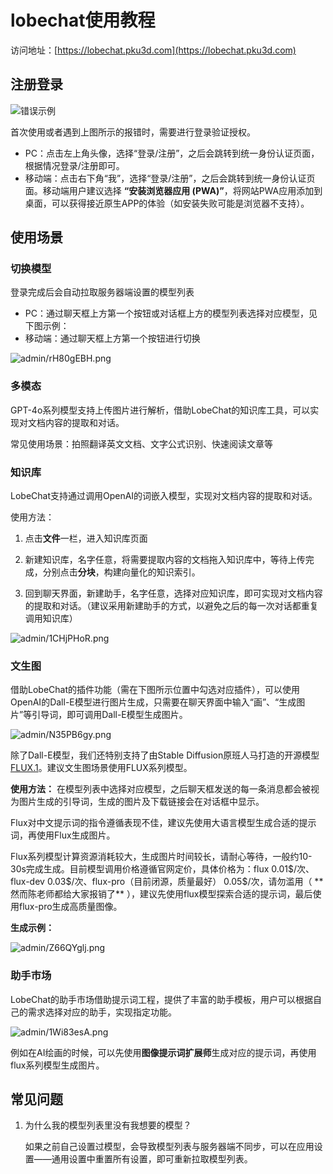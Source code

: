 # lobechat使用教程

访问地址：[https://lobechat.pku3d.com](https://lobechat.pku3d.com)

## 注册登录

![错误示例](https://img-api.pku3d.com/ota/admin/rzq8CrJ4.png)

首次使用或者遇到上图所示的报错时，需要进行登录验证授权。

- PC：点击左上角头像，选择“登录/注册”，之后会跳转到统一身份认证页面，根据情况登录/注册即可。
- 移动端：点击右下角“我”，选择“登录/注册”，之后会跳转到统一身份认证页面。移动端用户建议选择 **“安装浏览器应用 (PWA)”**，将网站PWA应用添加到桌面，可以获得接近原生APP的体验（如安装失败可能是浏览器不支持）。

## 使用场景

### 切换模型

登录完成后会自动拉取服务器端设置的模型列表

- PC：通过聊天框上方第一个按钮或对话框上方的模型列表选择对应模型，见下图示例：
- 移动端：通过聊天框上方第一个按钮进行切换

![admin/rH80gEBH.png](https://img-api.pku3d.com/ota/admin/rH80gEBH.png)

### 多模态

GPT-4o系列模型支持上传图片进行解析，借助LobeChat的知识库工具，可以实现对文档内容的提取和对话。

常见使用场景：拍照翻译英文文档、文字公式识别、快速阅读文章等

### 知识库

LobeChat支持通过调用OpenAI的词嵌入模型，实现对文档内容的提取和对话。

使用方法：

1. 点击**文件**一栏，进入知识库页面

2. 新建知识库，名字任意，将需要提取内容的文档拖入知识库中，等待上传完成，分别点击**分块**，构建向量化的知识索引。

3. 回到聊天界面，新建助手，名字任意，选择对应知识库，即可实现对文档内容的提取和对话。（建议采用新建助手的方式，以避免之后的每一次对话都重复调用知识库）

![admin/1CHjPHoR.png](https://img-api.pku3d.com/ota/admin/1CHjPHoR.png)

### 文生图

借助LobeChat的插件功能（需在下图所示位置中勾选对应插件），可以使用OpenAI的Dall-E模型进行图片生成，只需要在聊天界面中输入“画”、“生成图片”等引导词，即可调用Dall-E模型生成图片。

![admin/N35PB6gy.png](https://img-api.pku3d.com/ota/admin/N35PB6gy.png)

除了Dall-E模型，我们还特别支持了由Stable Diffusion原班人马打造的开源模型[FLUX.1](https://replicate.com/blog/flux-state-of-the-art-image-generation)。建议文生图场景使用FLUX系列模型。

**使用方法：** 在模型列表中选择对应模型，之后聊天框发送的每一条消息都会被视为图片生成的引导词，生成的图片及下载链接会在对话框中显示。

Flux对中文提示词的指令遵循表现不佳，建议先使用大语言模型生成合适的提示词，再使用Flux生成图片。


<Callout type='info'>
  Flux系列模型计算资源消耗较大，生成图片时间较长，请耐心等待，一般约10-30s完成生成。目前模型调用价格遵循官网定价，具体价格为：flux 0.01$/次、flux-dev 0.03$/次、flux-pro（目前闭源，质量最好） 0.05$/次，请勿滥用（ **然而陈老师都给大家报销了** ），建议先使用flux模型探索合适的提示词，最后使用flux-pro生成高质量图像。
</Callout>

**生成示例：**

![admin/Z66QYglj.png](https://img-api.pku3d.com/ota/admin/Z66QYglj.png)

### 助手市场

LobeChat的助手市场借助提示词工程，提供了丰富的助手模板，用户可以根据自己的需求选择对应的助手，实现指定功能。

![admin/1Wi83esA.png](https://img-api.pku3d.com/ota/admin/1Wi83esA.png)

例如在AI绘画的时候，可以先使用**图像提示词扩展师**生成对应的提示词，再使用flux系列模型生成图片。

## 常见问题

1. 为什么我的模型列表里没有我想要的模型？
    
    如果之前自己设置过模型，会导致模型列表与服务器端不同步，可以在应用设置——通用设置中重置所有设置，即可重新拉取模型列表。